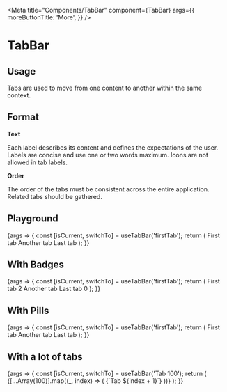 
<Meta
  title="Components/TabBar"
  component={TabBar}
  args={{
    moreButtonTitle: 'More',
  }}
/>

# TabBar

## Usage

Tabs are used to move from one content to another within the same context.

## Format

**Text**

Each label describes its content and defines the expectations of the user. Labels are concise and use one or two words maximum. Icons are not allowed in tab labels.

**Order**

The order of the tabs must be consistent across the entire application. Related tabs should be gathered.

## Playground

<Canvas>
  <Story name="Standard">
    {args => {
      const [isCurrent, switchTo] = useTabBar('firstTab');
      return (
        <TabBar {...args}>
          <TabBar.Tab isActive={isCurrent('firstTab')} onClick={switchTo('firstTab')}>
            First tab
          </TabBar.Tab>
          <TabBar.Tab isActive={isCurrent('anotherTab')} onClick={switchTo('anotherTab')}>
            Another tab
          </TabBar.Tab>
          <TabBar.Tab isActive={isCurrent('lastTab')} onClick={switchTo('lastTab')}>
            Last tab
          </TabBar.Tab>
        </TabBar>
      );
    }}
  </Story>
</Canvas>

<ArgsTable story="Standard" />

## With Badges

<Canvas>
  <Story name="With Badges">
    {args => {
      const [isCurrent, switchTo] = useTabBar('firstTab');
      return (
        <TabBar {...args}>
          <TabBar.Tab isActive={isCurrent('firstTab')} onClick={switchTo('firstTab')}>
            First tab <Badge level="warning">2</Badge>
          </TabBar.Tab>
          <TabBar.Tab isActive={isCurrent('anotherTab')} onClick={switchTo('anotherTab')}>
            Another tab
          </TabBar.Tab>
          <TabBar.Tab isActive={isCurrent('lastTab')} onClick={switchTo('lastTab')}>
            Last tab <Badge level="danger">0</Badge>
          </TabBar.Tab>
        </TabBar>
      );
    }}
  </Story>
</Canvas>

## With Pills

<Canvas>
  <Story name="With Pills">
    {args => {
      const [isCurrent, switchTo] = useTabBar('firstTab');
      return (
        <TabBar {...args}>
          <TabBar.Tab isActive={isCurrent('firstTab')} onClick={switchTo('firstTab')}>
            First tab <Pill level="warning" />
          </TabBar.Tab>
          <TabBar.Tab isActive={isCurrent('anotherTab')} onClick={switchTo('anotherTab')}>
            Another tab
          </TabBar.Tab>
          <TabBar.Tab isActive={isCurrent('lastTab')} onClick={switchTo('lastTab')}>
            Last tab <Pill level="danger" />
          </TabBar.Tab>
        </TabBar>
      );
    }}
  </Story>
</Canvas>

## With a lot of tabs

<Canvas>
  <Story name="Lot of tabs">
    {args => {
      const [isCurrent, switchTo] = useTabBar('Tab 100');
      return (
        <TabBar {...args}>
          {[...Array(100)].map((_, index) => (
            <TabBar.Tab key={index} isActive={isCurrent(`Tab ${index + 1}`)} onClick={switchTo(`Tab ${index + 1}`)}>
              {`Tab ${index + 1}`}
            </TabBar.Tab>
          ))}
        </TabBar>
      );
    }}
  </Story>
</Canvas>
